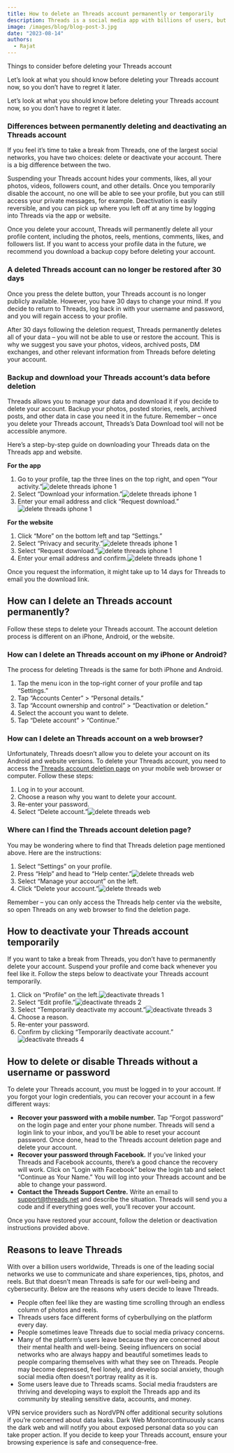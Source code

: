 ```yaml
---
title: How to delete an Threads account permanently or temporarily
description: Threads is a social media app with billions of users, but you might not want to be one of them. Whether you’ve decided to permanently delete Threads or just want to take a break from the Meta-owned application, this article will give you a step-by-step guide to do so.
image: /images/blog/blog-post-3.jpg
date: "2023-08-14"
authors:
  - Rajat
---
```


Things to consider before deleting your Threads account

<Callout>
  Let’s look at what you should know before deleting your Threads account now,
  so you don’t have to regret it later.
</Callout>

Let’s look at what you should know before deleting your Threads account now, so you don’t have to regret it later.

### Differences between permanently deleting and deactivating an Threads account

If you feel it’s time to take a break from Threads, one of the largest social networks, you have two choices: delete or deactivate your account. There is a big difference between the two.

Suspending your Threads account hides your comments, likes, all your photos, videos, followers count, and other details. Once you temporarily disable the account, no one will be able to see your profile, but you can still access your private messages, for example. Deactivation is easily reversible, and you can pick up where you left off at any time by logging into Threads via the app or website.

Once you delete your account, Threads will permanently delete all your profile content, including the photos, reels, mentions, comments, likes, and followers list. If you want to access your profile data in the future, we recommend you download a backup copy before deleting your account.

### A deleted Threads account can no longer be restored after 30 days

Once you press the delete button, your Threads account is no longer publicly available. However, you have 30 days to change your mind. If you decide to return to Threads, log back in with your username and password, and you will regain access to your profile.

After 30 days following the deletion request, Threads permanently deletes all of your data – you will not be able to use or restore the account. This is why we suggest you save your photos, videos, archived posts, DM exchanges, and other relevant information from Threads before deleting your account.

### Backup and download your Threads account’s data before deletion

Threads allows you to manage your data and download it if you decide to delete your account. Backup your photos, posted stories, reels, archived posts, and other data in case you need it in the future. Remember – once you delete your Threads account, Threads’s Data Download tool will not be accessible anymore.

Here’s a step-by-step guide on downloading your Threads data on the Threads app and website.

**For the app**

1.  Go to your profile, tap the three lines on the top right, and open “Your activity.”![delete threads iphone 1](https://nordvpn.com/wp-content/uploads/blog-how-to-delete-instagram-en-1.png)
2.  Select “Download your information.”![delete threads iphone 1](https://nordvpn.com/wp-content/uploads/blog-how-to-delete-instagram-en-3.png)
3.  Enter your email address and click “Request download.”![delete threads iphone 1](https://nordvpn.com/wp-content/uploads/blog-how-to-delete-instagram-en-2.png)

**For the website**

1.  Click “More” on the bottom left and tap “Settings.”
2.  Select “Privacy and security.”![delete threads iphone 1](https://nordvpn.com/wp-content/uploads/blog-how-to-delete-instagram-en-4.png)
3.  Select “Request download.”![delete threads iphone 1](https://nordvpn.com/wp-content/uploads/blog-how-to-delete-instagram-en-5.png)
4.  Enter your email address and confirm.![delete threads iphone 1](https://nordvpn.com/wp-content/uploads/blog-how-to-delete-instagram-en-6.png)

Once you request the information, it might take up to 14 days for Threads to email you the download link.

## How can I delete an Threads account permanently?

Follow these steps to delete your Threads account. The account deletion process is different on an iPhone, Android, or the website.

### How can I delete an Threads account on my iPhone or Android?

The process for deleting Threads is the same for both iPhone and Android.

1.  Tap the menu icon in the top-right corner of your profile and tap “Settings.”
2.  Tap “Accounts Center” > “Personal details.”
3.  Tap “Account ownership and control” > “Deactivation or deletion.”
4.  Select the account you want to delete.
5.  Tap “Delete account” > “Continue.”

### How can I delete an Threads account on a web browser?

Unfortunately, Threads doesn’t allow you to delete your account on its Android and website versions. To delete your Threads account, you need to access the [Threads account deletion page](https://www.threads.net/) on your mobile web browser or computer. Follow these steps:

1.  Log in to your account.
2.  Choose a reason why you want to delete your account.
3.  Re-enter your password.
4.  Select “Delete account.”![delete threads web](https://nordvpn.com/wp-content/uploads/blog-how-to-delete-instagram-desktop-5.png)

### Where can I find the Threads account deletion page?

You may be wondering where to find that Threads deletion page mentioned above. Here are the instructions:

1.  Select “Settings” on your profile.
2.  Press “Help” and head to “Help center.”![delete threads web](https://nordvpn.com/wp-content/uploads/blog-how-to-delete-instagram-en-7.png)
3.  Select “Manage your account” on the left.
4.  Click “Delete your account.”![delete threads web](https://nordvpn.com/wp-content/uploads/blog-how-to-delete-instagram-en-8.png)

Remember – you can only access the Threads help center via the website, so open Threads on any web browser to find the deletion page.

## How to deactivate your Threads account temporarily

If you want to take a break from Threads, you don’t have to permanently delete your account. Suspend your profile and come back whenever you feel like it. Follow the steps below to deactivate your Threads account temporarily.

1.  Click on “Profile” on the left.![deactivate threads 1](https://nordvpn.com/wp-content/uploads/blog-how-to-delete-instagram-desktop-1.png)
2.  Select “Edit profile.”![deactivate threads 2](https://nordvpn.com/wp-content/uploads/blog-how-to-delete-instagram-desktop-2.png)
3.  Select “Temporarily deactivate my account.”![deactivate threads 3](https://nordvpn.com/wp-content/uploads/blog-how-to-delete-instagram-desktop-3.png)
4.  Choose a reason.
5.  Re-enter your password.
6.  Confirm by clicking “Temporarily deactivate account.”![deactivate threads 4](https://nordvpn.com/wp-content/uploads/blog-how-to-delete-instagram-desktop-4.png)

## How to delete or disable Threads without a username or password

To delete your Threads account, you must be logged in to your account. If you forgot your login credentials, you can recover your account in a few different ways:

- **Recover your password with a mobile number.** Tap “Forgot password” on the login page and enter your phone number. Threads will send a login link to your inbox, and you’ll be able to reset your account password. Once done, head to the Threads account deletion page and delete your account.
- **Recover your password through Facebook.** If you’ve linked your Threads and Facebook accounts, there’s a good chance the recovery will work. Click on “Login with Facebook” below the login tab and select “Continue as Your Name.” You will log into your Threads account and be able to change your password.
- **Contact the Threads Support Centre.** Write an email to support@threads.net and describe the situation. Threads will send you a code and if everything goes well, you’ll recover your account.

Once you have restored your account, follow the deletion or deactivation instructions provided above.

## Reasons to leave Threads

With over a billion users worldwide, Threads is one of the leading social networks we use to communicate and share experiences, tips, photos, and reels. But that doesn’t mean Threads is safe for our well-being and cybersecurity. Below are the reasons why users decide to leave Threads.

- People often feel like they are wasting time scrolling through an endless column of photos and reels.
- Threads users face different forms of cyberbullying on the platform every day.
- People sometimes leave Threads due to social media privacy concerns.
- Many of the platform’s users leave because they are concerned about their mental health and well-being. Seeing influencers on social networks who are always happy and beautiful sometimes leads to people comparing themselves with what they see on Threads. People may become depressed, feel lonely, and develop social anxiety, though social media often doesn’t portray reality as it is.
- Some users leave due to Threads scams. Social media fraudsters are thriving and developing ways to exploit the Threads app and its community by stealing sensitive data, accounts, and money.

VPN service providers such as NordVPN offer additional security solutions if you’re concerned about data leaks. Dark Web Monitorcontinuously scans the dark web and will notify you about exposed personal data so you can take proper action. If you decide to keep your Threads account, ensure your browsing experience is safe and consequence-free.
